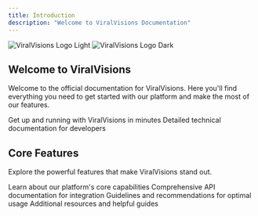 ```yaml
---
title: Introduction
description: "Welcome to ViralVisions Documentation"
---
```


<img
  className="block dark:hidden"
  src="/logo/light.svg"
  alt="ViralVisions Logo Light"
/>
<img
  className="hidden dark:block"
  src="/logo/dark.svg"
  alt="ViralVisions Logo Dark"
/>

## Welcome to ViralVisions

Welcome to the official documentation for ViralVisions. Here you'll find everything you need to get started with our platform and make the most of our features.

<CardGroup cols={2}>
  <Card
    title="Quick Start Guide"
    icon="rocket"
    href="/quickstart"
  >
    Get up and running with ViralVisions in minutes
  </Card>
  <Card
    title="Developer Guide"
    icon="code"
    href="/development"
  >
    Detailed technical documentation for developers
  </Card>
</CardGroup>

## Core Features

Explore the powerful features that make ViralVisions stand out.

<CardGroup cols={2}>
  <Card
    title="Platform Overview"
    icon="compass"
    href="/essentials/markdown"
  >
    Learn about our platform's core capabilities
  </Card>
  <Card
    title="API Reference"
    icon="cloud"
    href="/api-reference/introduction"
  >
    Comprehensive API documentation for integration
  </Card>
  <Card
    title="Best Practices"
    icon="star"
    href="/essentials/code"
  >
    Guidelines and recommendations for optimal usage
  </Card>
  <Card
    title="Resources"
    icon="book"
    href="/essentials/navigation"
  >
    Additional resources and helpful guides
  </Card>
</CardGroup>
